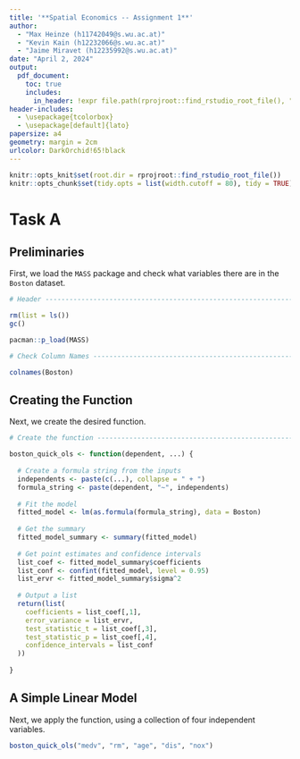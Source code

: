 ```yaml
---
title: '**Spatial Economics -- Assignment 1**'
author: 
  - "Max Heinze (h11742049@s.wu.ac.at)"
  - "Kevin Kain (h12232066@s.wu.ac.at)"
  - "Jaime Miravet (h12235992@s.wu.ac.at)"
date: "April 2, 2024"
output: 
  pdf_document:
    toc: true
    includes:
      in_header: !expr file.path(rprojroot::find_rstudio_root_file(), "helper", "wrap_code.tex")
header-includes: 
  - \usepackage{tcolorbox}
  - \usepackage[default]{lato}
papersize: a4
geometry: margin = 2cm
urlcolor: DarkOrchid!65!black
---
```


```r
knitr::opts_knit$set(root.dir = rprojroot::find_rstudio_root_file())
knitr::opts_chunk$set(tidy.opts = list(width.cutoff = 80), tidy = TRUE)
```

\vspace{2em}

\begin{tcolorbox}
\centering \itshape The executable code that was used in compiling the assignment is available on GitHub at \url{https://github.com/maxmheinze/spatial}.
\end{tcolorbox}

\newpage

# Task A

## Preliminaries

First, we load the `MASS` package and check what variables there are in the `Boston` dataset.

```r
# Header ------------------------------------------------------------------

rm(list = ls())
gc()

pacman::p_load(MASS)

# Check Column Names ------------------------------------------------------

colnames(Boston)
```

## Creating the Function

Next, we create the desired function.

```r
# Create the function -----------------------------------------------------

boston_quick_ols <- function(dependent, ...) {
  
  # Create a formula string from the inputs
  independents <- paste(c(...), collapse = " + ")
  formula_string <- paste(dependent, "~", independents)
  
  # Fit the model 
  fitted_model <- lm(as.formula(formula_string), data = Boston)
  
  # Get the summary
  fitted_model_summary <- summary(fitted_model)
  
  # Get point estimates and confidence intervals
  list_coef <- fitted_model_summary$coefficients
  list_conf <- confint(fitted_model, level = 0.95)
  list_ervr <- fitted_model_summary$sigma^2
  
  # Output a list
  return(list(
    coefficients = list_coef[,1],
    error_variance = list_ervr,
    test_statistic_t = list_coef[,3],
    test_statistic_p = list_coef[,4],
    confidence_intervals = list_conf
  ))
  
}
```

## A Simple Linear Model

Next, we apply the function, using a collection of four independent variables.

```r
boston_quick_ols("medv", "rm", "age", "dis", "nox")
```

